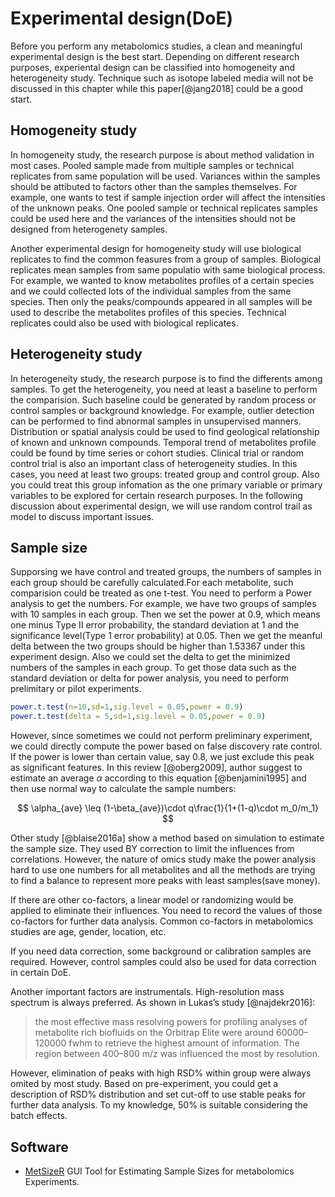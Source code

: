 # Experimental design(DoE)

Before you perform any metabolomics studies, a clean and meaningful experimental design is the best start. Depending on different research purposes, experiental design can be classified into homogeneity and heterogeneity study. Technique such as isotope labeled media will not be discussed in this chapter while this paper[@jang2018] could be a good start.

## Homogeneity study

In homogeneity study, the research purpose is about method validation in most cases. Pooled sample made from multiple samples or technical replicates from same population will be used. Variances within the samples should be attibuted to factors other than the samples themselves. For example, one wants to test if sample injection order will affect the intensities of the unknown peaks. One pooled sample or technical replicates samples could be used here and the variances of the intensities should not be designed from heterogenety samples.

Another experimental design for homogeneity study will use biological replicates to find the common feasures from a group of samples. Biological replicates mean samples from same populatio with same biological process. For example, we wanted to know metabolites profiles of a certain species and we could collected lots of the individual samples from the same species. Then only the peaks/compounds appeared in all samples will be used to describe the metabolites profiles of this species. Technical replicates could also be used with biological replicates.

## Heterogeneity study

In heterogeneity study, the research purpose is to find the differents among samples. To get the heterogeneity, you need at least a baseline to perform the comparision. Such baseline could be generated by random process or control samples or background knowledge. For example, outlier detection can be performed to find abnormal samples in unsupervised manners. Distribution or spatial analysis could be used to find geological relationship of known and unknown compounds. Temporal trend of metabolites profile could be found by time series or cohort studies. Clinical trial or random control trial is also an important class of heterogeneity studies. In this cases, you need at least two groups: treated group and control group. Also you could treat this group infomation as the one primary variable or primary variables to be explored for certain research purposes. In the following discussion about experimental design, we will use random control trail as model to discuss important issues.

## Sample size

Supporsing we have control and treated groups, the numbers of samples in each group should be carefully calculated.For each metabolite, such comparision could be treated as one t-test. You need to perform a Power analysis to get the numbers. For example, we have two groups of samples with 10 samples in each group. Then we set the power at 0.9, which means one minus Type II error probability, the standard deviation at 1 and the significance level(Type 1 error probability) at 0.05. Then we get the meanful delta between the two groups should be higher than 1.53367 under this experiment design. Also we could set the delta to get the minimized numbers of the samples in each group. To get those data such as the standard deviation or delta for power analysis, you need to perform prelimitary or pilot experiments.

```r
power.t.test(n=10,sd=1,sig.level = 0.05,power = 0.9)
power.t.test(delta = 5,sd=1,sig.level = 0.05,power = 0.9)
```

However, since sometimes we could not perform preliminary experiment, we could directly compute the power based on false discovery rate control. If the power is lower than certain value, say 0.8, we just exclude this peak as significant features. In this review [@oberg2009], author suggest to estimate an average $\alpha$ according to this equation [@benjamini1995] and then use normal way to calculate the sample numbers:

$$
\alpha_{ave} \leq (1-\beta_{ave})\cdot q\frac{1}{1+(1-q)\cdot m_0/m_1}
$$

Other study [@blaise2016a] show a method based on simulation to estimate the sample size. They used BY correction to limit the influences from correlations. However, the nature of omics study make the power analysis hard to use one numbers for all metabolites and all the methods are trying to find a balance to represent more peaks with least samples(save money).

If there are other co-factors, a linear model or randomizing would be applied to eliminate their influences. You need to record the values of those co-factors for further data analysis. Common co-factors in metabolomics studies are age, gender, location, etc.

If you need data correction, some background or calibration samples are required. However, control samples could also be used for data correction in certain DoE.

Another important factors are instrumentals. High-resolution mass spectrum is always preferred. As shown in Lukas's study [@najdekr2016]: 

> the most effective mass resolving powers for profiling analyses of metabolite rich biofluids on the Orbitrap Elite were around 60000–120000 fwhm to retrieve the highest amount of information. The region between 400–800 m/z was influenced the most by resolution.

However, elimination of peaks with high RSD% within group were always omited by most study. Based on pre-experiment, you could get a description of RSD% distribution and set cut-off to use stable peaks for further data analysis. To my knowledge, 50% is suitable considering the batch effects.

## Software

- [MetSizeR](https://github.com/cran/MetSizeR) GUI Tool for Estimating Sample Sizes for metabolomics Experiments.

